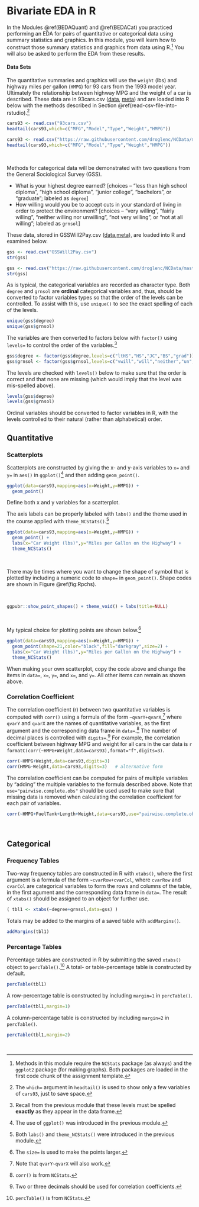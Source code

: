 # Bivariate EDA in R {#RBivEDA}
In the Modules \@ref(BEDAQuant) and \@ref(BEDACat) you practiced performing an EDA for pairs of quantitative or categorical data using summary statistics and graphics. In this module, you will learn how to construct those summary statistics and graphics from data using R.^[Methods in this module require the `NCStats` package (as always) and the `ggplot2` package (for making graphs). Both packages are loaded in the first code chunk of the assignment template.] You will also be asked to perform the EDA from these results.

#### Data Sets {-}
The quantitative summaries and graphics will use the `weight` (lbs) and highway miles per gallon (`HMPG`) for 93 cars from the 1993 model year. Ultimately the relationship between highway MPG and the weight of a car is described. These data are in 93cars.csv ([data](https://raw.githubusercontent.com/droglenc/NCData/master/93cars.csv), [meta](https://raw.githubusercontent.com/droglenc/NCData/master/93cars_meta.txt)) and are loaded into R below with the methods described in Section \@ref(read-csv-file-into-rstudio).^[The `which=` argument in `headtail()` is used to show only a few variables of `cars93`, just to save space.]

```r
cars93 <- read.csv("93cars.csv")
headtail(cars93,which=c("MFG","Model","Type","Weight","HMPG"))
```
```r
cars93 <- read.csv("https://raw.githubusercontent.com/droglenc/NCData/master/93cars.csv")
headtail(cars93,which=c("MFG","Model","Type","Weight","HMPG"))
```

&nbsp;

Methods for categorical data will be demonstrated with two questions from the General Sociological Survey (GSS).

* What is your highest degree earned? [choices -- "less than high school diploma", "high school diploma", "junior college", "bachelors", or "graduate"; labeled as `degree`]
* How willing would you be to accept cuts in your standard of living in order to protect the environment? [choices -- "very willing", "fairly willing", "neither willing nor unwilling", "not very willing", or "not at all willing"; labeled as `grnsol`]

These data, stored in GSSWill2Pay.csv  ([data](https://raw.githubusercontent.com/droglenc/NCData/master/GSSWill2Pay.csv),[meta](https://raw.githubusercontent.com/droglenc/NCData/master/GSSWill2Pay_meta.txt)), are loaded into R and examined below.

```r
gss <- read.csv("GSSWill2Pay.csv")
str(gss)
```
```r
gss <- read.csv("https://raw.githubusercontent.com/droglenc/NCData/master/GSSWill2Pay.csv")
str(gss)
```

As is typical, the categorical variables are recorded as character type. Both `degree` and `grnsol` are **ordinal** categorical variables and, thus, should be converted to factor variables types so that the order of the levels can be controlled. To assist with this, use `unique()` to see the exact spelling of each of the levels.

```r
unique(gss$degree)
unique(gss$grnsol)
```

The variables are then converted to factors below with `factor()` using `levels=` to control the order of the variables.^[Recall from the previous module that these levels must be spelled **exactly** as they appear in the data frame.]

```r
gss$degree <- factor(gss$degree,levels=c("ltHS","HS","JC","BS","grad"))
gss$grnsol <- factor(gss$grnsol,levels=c("vwill","will","neither","un","vun"))
```

The levels are checked with `levels()` below to make sure that the order is correct and that none are missing (which would imply that the level was mis-spelled above).

```r
levels(gss$degree)
levels(gss$grnsol)
```

::: {.tip data-latex=''}
Ordinal variables should be converted to factor variables in R, with the levels controlled to their natural (rather than alphabetical) order.
:::

## Quantitative
### Scatterplots
Scatterplots are constructed by giving the x- and y-axis variables to `x=` and `y=` in `aes()` in `ggplot()`^[The use of `ggplot()` was introduced in the previous module.] and then adding `geom_point()`.

```r
ggplot(data=cars93,mapping=aes(x=Weight,y=HMPG)) +
  geom_point()
```

::: {.tip data-latex=''}
Define both x and y variables for a scatterplot.
:::

The axis labels can be properly labeled with `labs()` and the theme used in the course applied with `theme_NCStats()`.^[Both `labs()` and `theme_NCStats()` were introduced in the previous module.]

```r
ggplot(data=cars93,mapping=aes(x=Weight,y=HMPG)) +
  geom_point() +
  labs(x="Car Weight (lbs)",y="Miles per Gallon on the Highway") +
  theme_NCStats()
```

&nbsp;

There may be times where you want to change the shape of symbol that is plotted by including a numeric code to `shape=` in `geom_point()`. Shape codes are shown in Figure \@ref(fig:Rpchs).

&nbsp;

```r
ggpubr::show_point_shapes() + theme_void() + labs(title=NULL)
```

&nbsp;

My typical choice for plotting points are shown below.^[The `size=` is used to make the points larger.]

```r
ggplot(data=cars93,mapping=aes(x=Weight,y=HMPG)) +
  geom_point(shape=21,color="black",fill="darkgray",size=2) +
  labs(x="Car Weight (lbs)",y="Miles per Gallon on the Highway") +
  theme_NCStats()
```

::: {.tip data-latex=''}
When making your own scatterplot, copy the code above and change the items in `data=`, `x=`, `y=`, and `x=`, and `y=`. All other items can remain as shown above.
:::

### Correlation Coefficient
The correlation coefficient (r) between two quantitative variables is computed with `corr()` using a formula of the form `~qvarY+qvarX`,^[Note that `qvarY~qvarX` will also work.] where `qvarY` and `qvarX` are the names of quantitative variables, as the first argument and the corresponding data frame in `data=`.^[`corr()` is from `NCStats`.] The number of decimal places is controlled with `digits=`.^[Two or three decimals should be used for correlation coefficients.] For example, the correlation coefficient between highway MPG and weight for all cars in the car data is `r formatC(corr(~HMPG+Weight,data=cars93),format="f",digits=3)`.

```r
corr(~HMPG+Weight,data=cars93,digits=3)
corr(HMPG~Weight,data=cars93,digits=3)   # alternative form
```

The correlation coefficient can be computed for pairs of multiple variables by "adding" the multiple variables to the formula described above. Note that `use="pairwise.complete.obs"` should be used used to make sure that missing data is removed when calculating the correlation coefficient for each pair of variables.

```r
corr(~HMPG+FuelTank+Length+Weight,data=cars93,use="pairwise.complete.obs",digits=3)
```

&nbsp;

## Categorical
### Frequency Tables
Two-way frequency tables are constructed in R with `xtabs()`, where the first argument is a formula of the form `~cvarRow+cvarCol`, where `cvarRow` and `cvarCol` are categorical variables to form the rows and columns of the table, in the first agument and the corresponding data frame in `data=`. The result of `xtabs()` should be assigned to an object for further use.

```r
( tbl1 <- xtabs(~degree+grnsol,data=gss) )
```

Totals may be added to the margins of a saved table with `addMargins()`.

```r
addMargins(tbl1)
```

### Percentage Tables
Percentage tables are constructed in R by submitting the saved `xtabs()` object to `percTable()`.^[`percTable()` is from `NCStats`.] A total- or table-percentage table is constructed by default.

```r
percTable(tbl1)
```

A row-percentage table is constructed by including `margin=1` in `percTable()`.

```r
percTable(tbl1,margin=1)
```

A column-percentage table is constructed by including `margin=2` in `percTable()`.

```r
percTable(tbl1,margin=2)
```

&nbsp;
